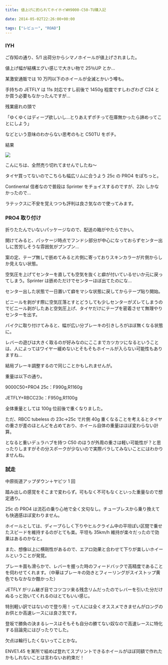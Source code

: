 ---
title: 値上げに釣られてホイホイWH9000-C50-TU購入記

date: 2014-05-02T22:26:00+00:00

tags: ["レビュー", "ROAD"]
---

### IYH

ご存知の通り、5/1 出荷分からシマノホイールが値上げされました。

値上げ幅が結構エグい感じで大きい物で 25％UP とか…

某激安通販では 10 万円以下のホイールが全滅とかいう噂も。

手持ちの JETFLY は 11s 対応ですし前後で 1450g 程度ですしわざわざ C24 とか買う必要もなかったんですが…

残業疲れの頭で

「ゆくゆくはディープ欲しいし…とりあえずポチって在庫無かったら諦めってことにしよう」

などという意味のわからない思考のもと C50TU をポチ。

結果

![ ](./IMG_20140422_202758.jpg)

こんにちは、全然売り切れてませんでしたね～

タイヤ買ってないのでこちらも幅広リムに合うよう 25c の PRO4 をぽちっと。

Continental 信者なので普段は Sprinter をチョイスするのですが、22c しかなかったので…

ラテックスに不安を覚えつつも評判は良さ気なので使ってみます。

### PRO4 取り付け

折りたたんでいないパッケージなので、配送の箱がやたらでかい。

開けてみると、パッケージ時点でフンドシ部分が中心になっておらずセンター出しに苦労しそうな雰囲気がプンプン…

案の定、テープ無しで嵌めてみると片側に寄っておりスキンカラーが片側からしか見えない状態。

空気圧を上げてセンターを直しても空気を抜くと癖が付いているせいか元に戻ってしまう。Sprinter は嵌めただけでセンターほぼ出てたのにな…

センター出した状態で一日置いて癖をマシな状態に戻してからテープ貼り開始。

ビニールを剥がす際に空気圧落とすとどうしても少しセンターがズレてしまうのでビニール剥がしたあと空気圧上げ、タイヤだけにテープを密着させて無理やりセンターを出す。

バイクに取り付けてみると、幅が広い分ブレーキの引きしろがほぼ無くなる状態に。

レバーの遊びは大きく取るのが好みなのにここまでカツカツになるということは、人によってはワイヤー緩めないとそもそもホイールが入らない可能性もありますね…

結局ブレーキ調整するので同じことかもしれませんが。

重量は以下の通り。

9000C50+PRO4 25c：F990g,R1160g

JETFLY+RBCC23c：F950g,R1100g

全体重量としては 100g 位前後で重くなりました。

ただ、RBCC tubeless の 23c→25c で片側 40g 重くなることを考えるとタイヤの重さが差のほとんどを占めており、ホイール自体の重量はほぼ変わらない計算。

となると重いデュラハブを持つ C50 のほうが外周の重さは軽い可能性が？と思ったりしますがその分スポークが少ないので実際バラしてみないことにはわかりませんね。

### 試走

中原街道アップダウン＋ヤビツ 1 回

踏み出しの感覚をそこまで変わらず。可もなく不可もなくといった重量なので想定通り。

25c の PRO4 は流石の乗り心地で全く文句なし。チューブレスから乗り換えても快適感ほぼ変わりません。

ホイールとしては、ディープらしく下りやヒルクライム中の平坦ぽい区間で乗せたスピードを維持するのがとても楽。平坦も 35km/h 維持が楽々だったので効果はあるのかなと。

また、想像以上に横剛性があるので、エアロ効果と合わせて下りが楽しいホイールということが発覚。

ブレーキ面も滑らかで、レバーを握った時のフィードバックで高精度であることを伺わせてくれます。（中華はブレーキの効きとフィーリングがスイストップ黄色でもなかなか酷かった）

JETFLY がリム継ぎ目でコツコツ来る残念リムだったのでレバーを引いた分だけぬるっと効いてくれるのはとてもいい感じ。

特別軽い訳ではないので登り用！って人には全くオススメできませんがロングのお供とか高速レースには良さ気です。

登坂で勝負の決まるレースはそもそも自分の勝てない奴なので高速レースに特化する目論見にはぴったりでした。

欠点は輪行したくないってことかな。

ENVE1.45 を某所で組めば登れてスプリントできるホイールがほぼ同額で作れたかもしれないことは言わないお約束だ！

<LinkBox isAmazonLink url="https://www.amazon.co.jp/dp/B007Q62ALI/" />
